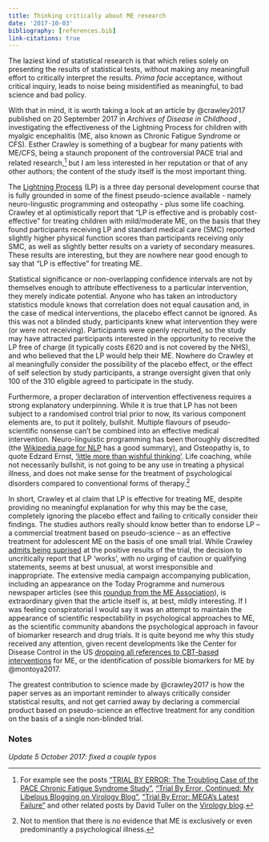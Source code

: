 ```yaml
---
title: Thinking critically about ME research
date: '2017-10-03'
bibliography: [references.bib]
link-citations: true
---
```


The laziest kind of statistical research is that which relies solely on presenting the results of statistical tests, without making any meaningfull effort to critically interpret the results. _Prima facie_ acceptance, without critical inquiry, leads to noise being misidentified as meaningful, to bad science and bad policy.

With that in mind, it is worth taking a look at an article by @crawley2017 published on 20 September 2017 in _Archives of Disease in Childhood_ , investigating the effectiveness of the Lightning Process for children with myalgic encephalitis (ME, also known as Chronic Fatigue Syndrome or CFS). Esther Crawley is something of a bugbear for many patients with ME/CFS, being a staunch proponent of the controversial PACE trial and related research,[^1] but I am less interested in her reputation or that of any other authors; the content of the study itself is the most important thing.

The [Lightning Process](https://lightningprocess.com/) (LP) is a three day personal development course that is fully grounded in some of the finest pseudo-science available - namely neuro-lingustic programming and osteopathy - plus some life coaching. Crawley et al optimistically report that "LP is effective and is probably cost-effective" for treating children with mild/moderate ME, on the basis that they found participants receiving LP and standard medical care (SMC) reported slightly higher physical function scores than participants receiving only SMC, as well as slightly better results on a variety of secondary measures. These results are interesting, but they are nowhere near good enough to say that "LP is effective" for treating ME.

Statistical significance or non-overlapping confidence intervals are not by themselves enough to attribute effectiveness to a particular intervention, they merely indicate potential. Anyone who has taken an introductory statistics module knows that correlation does not equal causation and, in the case of medical interventions, the placebo effect cannot be ignored. As this was not a blinded study, participants knew what intervention they were (or were not receiving). Participants were openly recruited, so the study may have attracted participants interested in the opportunity to receive the LP free of charge (it typically costs £620 and is not covered by the NHS), and who believed that the LP would help their ME. Nowhere do Crawley et al meaningfully consider the possibility of the placebo effect, or the effect of self selection by study participants, a strange oversight given that only 100 of the 310 eligible agreed to participate in the study.

Furthermore, a proper declaration of intervention effectiveness requires a strong explanatory underpinning. While it is true that LP has not been subject to a randomised control trial prior to now, its various component elements are, to put it politely, bullshit. Multiple flavours of pseudo-scientific nonsense can't be combined into an effective medical intervention. Neuro-linguistic programming has been thoroughly discredited (the [Wikipedia page for NLP](https://en.wikipedia.org/wiki/Neuro-linguistic_programming#Scientific_criticism) has a good summary), and Osteopathy is, to quote Edzard Ernst, ['little more than wishful thinking'](http://edzardernst.com/2013/06/osteopathy-based-on-little-more-than-wishful-thinking/). Life coaching, while not necessarily bullshit, is not going to be any use in treating a physical illness, and does not make sense for the treatment of psychological disorders compared to conventional forms of therapy.[^2]

In short, Crawley et al claim that LP is effective for treating ME, despite providing no meaningful explanation for why this may be the case, completely ignoring the placebo effect and failing to critically consider their findings. The studies authors really should know better than to endorse LP -- a commercial treatment based on pseudo-science -- as an effective treatment for adolescent ME on the basis of one small trial. While Crawley [admits being suprised](https://www.theguardian.com/society/2017/sep/20/controversial-lightning-process-helps-children-with-chronic-fatigue-syndrome-me) at the positive results of the trial, the decision to uncritically report that LP 'works', with no urging of caution or qualifying statements, seems at best unusual, at worst irresponsible and inappropriate. The extensive media campaign accompanying publication, including an appearance on the Today Programme and numerous newspaper articles (see this [roundup from the ME Association](http://www.meassociation.org.uk/2017/09/the-smile-trial-is-published-with-science-media-centre-expert-reactions-and-media-coverage-21-september-2017/)), is extraordinary given that the article itself is, at best, mildly interesting. If I was feeling conspiratorial I would say it was an attempt to maintain the appearance of scientific respectability in psychological approaches to ME, as the scientific community abandons the psychological approach in favour of biomarker research and drug trials. It is quite beyond me why this study received any attention, given recent developments like the Center for Disease Control in the US [dropping all references to CBT-based interventions](http://www.virology.ws/2017/07/10/trial-by-error-the-cdc-drops-cbtget/) for ME, or the identification of possible biomarkers for ME by @montoya2017.

The greatest contribution to science made by @crawley2017 is how the paper serves as an important reminder to always critically consider statistical results, and not get carried away by declaring a commercial product based on pseudo-science an effective treatment for any condition on the basis of a single non-blinded trial.

### Notes

[^1]: For example see the posts ["TRIAL BY ERROR: The Troubling Case of the PACE Chronic Fatigue Syndrome Study"](http://www.virology.ws/2015/10/21/trial-by-error-i/), ["Trial By Error, Continued: My Libelous Blogging on Virology Blog"](http://www.virology.ws/2017/05/03/trial-by-error-continued-my-libelous-blogging-on-virology-blog/), ["Trial By Error: MEGA’s Latest Failure"](http://www.virology.ws/2017/09/18/trial-by-error-megas-latest-failure/) and other related posts by David Tuller on the [Virology blog](http://www.virology.ws).

[^2]: Not to mention that there is no evidence that ME is exclusively or even predominantly a psychological illness.

*Update 5 October 2017: fixed a couple typos*
